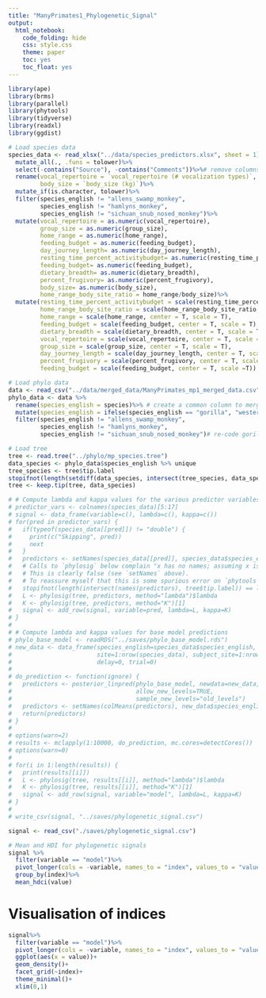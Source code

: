 ```yaml
---
title: "ManyPrimates1_Phylogenetic_Signal"
output:
  html_notebook:
    code_folding: hide
    css: style.css
    theme: paper
    toc: yes
    toc_float: yes
---
```


```r
library(ape)
library(brms)
library(parallel)
library(phytools)
library(tidyverse)
library(readxl)
library(ggdist)

# Load species data
species_data <- read_xlsx("../data/species_predictors.xlsx", sheet = 1)%>%
  mutate_all(., .funs = tolower)%>%
  select(-contains("Source"), -contains("Comments"))%>%# remove columns with sources and comments
  rename(vocal_repertoire = `vocal_repertoire (# vocalization types)`,
         body_size = `body_size (kg)`)%>%
  mutate_if(is.character, tolower)%>%
  filter(species_english != "allens_swamp_monkey",
         species_english != "hamlyns_monkey",
         species_english != "sichuan_snub_nosed_monkey")%>%
  mutate(vocal_repertoire = as.numeric(vocal_repertoire),
         group_size = as.numeric(group_size),
         home_range = as.numeric(home_range),
         feeding_budget = as.numeric(feeding_budget),
         day_journey_length= as.numeric(day_journey_length),
         resting_time_percent_activitybudget= as.numeric(resting_time_percent_activitybudget),
         feeding_budget= as.numeric(feeding_budget),
         dietary_breadth= as.numeric(dietary_breadth),
         percent_frugivory= as.numeric(percent_frugivory),
         body_size= as.numeric(body_size),
         home_range_body_site_ratio = home_range/body_size)%>%
  mutate(resting_time_percent_activitybudget = scale(resting_time_percent_activitybudget, center = T, scale = T),
         home_range_body_site_ratio = scale(home_range_body_site_ratio, center = T, scale = T),
         home_range = scale(home_range, center = T, scale = T),
         feeding_budget = scale(feeding_budget, center = T, scale = T),
         dietary_breadth = scale(dietary_breadth, center = T, scale = T),
         vocal_repertoire = scale(vocal_repertoire, center = T, scale = T),
         group_size = scale(group_size, center = T, scale = T),
         day_journey_length = scale(day_journey_length, center = T, scale = T),
         percent_frugivory = scale(percent_frugivory, center = T, scale = T),
         feeding_budget = scale(feeding_budget, center = T, scale =T))

# Load phylo data
data <- read_csv("../data/merged_data/ManyPrimates_mp1_merged_data.csv")
phylo_data <- data %>%
  rename(species_english = species)%>% # create a common column to merge by
  mutate(species_english = ifelse(species_english == "gorilla", "western_gorilla",species_english))%>%
  filter(species_english != "allens_swamp_monkey",
         species_english != "hamlyns_monkey",
         species_english != "sichuan_snub_nosed_monkey")# re-code gorillas to match the species names

# Load tree
tree <- read.tree("../phylo/mp_species.tree")
data_species <- phylo_data$species_english %>% unique
tree_species <- tree$tip.label
stopifnot(length(setdiff(data_species, intersect(tree_species, data_species))) == 0)
tree <- keep.tip(tree, data_species)

# # Compute lambda and kappa values for the various predictor variables
# predictor_vars <- colnames(species_data)[5:17]
# signal <- data_frame(variable=c(), lambda=c(), kappa=c())
# for(pred in predictor_vars) {
#   if(typeof(species_data[[pred]]) != "double") {
#     print(c("Skipping", pred))
#     next
#   }
#   predictors <- setNames(species_data[[pred]], species_data$species_english)
#   # Calls to `phylosig` below complain "x has no names; assuming x is in the same order as tree$tip.label"
#   # This is clearly false (see `setNames` above).
#   # To reassure myself that this is some spurious error on `phytools`' part...
#   stopifnot(length(intersect(names(predictors), tree$tip.label)) == length(tree$tip.label))
#   L <- phylosig(tree, predictors, method="lambda")$lambda
#   K <- phylosig(tree, predictors, method="K")[1]
#   signal <- add_row(signal, variable=pred, lambda=L, kappa=K)
# }
# 
# # Compute lambda and kappa values for base model predictions
# phylo_base_model <- readRDS("../saves/phylo_base_model.rds")
# new_data <- data_frame(species_english=species_data$species_english,
#                        site=1:nrow(species_data), subject_site=1:nrow(species_data),
#                        delay=0, trial=0)
# 
# do_prediction <- function(ignore) {
#   predictors <- posterior_linpred(phylo_base_model, newdata=new_data,
#                                   allow_new_levels=TRUE,
#                                   sample_new_levels="old_levels")
#   predictors <- setNames(colMeans(predictors), new_data$species_english)
#   return(predictors)
# }
# 
# options(warn=2)
# results <- mclapply(1:10000, do_prediction, mc.cores=detectCores())
# options(warn=0)
# 
# for(i in 1:length(results)) {
#   print(results[[i]])
#   L <- phylosig(tree, results[[i]], method="lambda")$lambda
#   K <- phylosig(tree, results[[i]], method="K")[1]
#   signal <- add_row(signal, variable="model", lambda=L, kappa=K)
# }
# 
# write_csv(signal, "../saves/phylogenetic_signal.csv")

signal <- read_csv("./saves/phylogenetic_signal.csv")

# Mean and HDI for phylogenetic signals
signal %>%
  filter(variable == "model")%>%
  pivot_longer(cols = -variable, names_to = "index", values_to = "value")%>%
  group_by(index)%>%
  mean_hdci(value)

```

# Visualisation of indices 

```r
signal%>%
  filter(variable == "model")%>%
  pivot_longer(cols = -variable, names_to = "index", values_to = "value")%>%
  ggplot(aes(x = value))+
  geom_density()+
  facet_grid(~index)+
  theme_minimal()+
  xlim(0,1)
```

